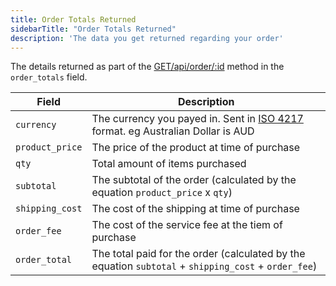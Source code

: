 ```yaml
---
title: Order Totals Returned 
sidebarTitle: "Order Totals Returned"
description: 'The data you get returned regarding your order'
---
```


The details returned as part of the [GET/api/order/:id](/api-reference/endpoint/products) method in the `order_totals` field.

| Field            | Description                                                              |
| ---------------- | ------------------------------------------------------------------------ |
| `currency`       | The currency you payed in. Sent in [ISO 4217](https://en.wikipedia.org/wiki/ISO_4217) format. eg Australian Dollar is AUD  |
| `product_price`  | The price of the product at time of purchase   |
| `qty`            | Total amount of items purchased  |
| `subtotal`       | The subtotal of the order (calculated by the equation `product_price` x `qty`)  |
| `shipping_cost`  | The cost of the shipping at time of purchase  |
| `order_fee`      | The cost of the service fee at the tiem of purchase  |
| `order_total`    | The total paid for the order (calculated by the equation `subtotal` + `shipping_cost` + `order_fee`)  |
